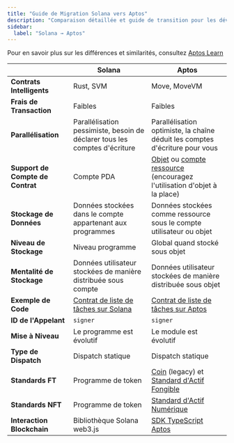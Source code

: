 ```yaml
---
title: "Guide de Migration Solana vers Aptos"
description: "Comparaison détaillée et guide de transition pour les développeurs Solana passant au développement blockchain Aptos"
sidebar:
  label: "Solana → Aptos"
---
```


Pour en savoir plus sur les différences et similarités, consultez [Aptos Learn](https://learn.aptoslabs.com/en/tutorials/solana-to-aptos-guide/cheat-sheet?workshop=solana-to-aptos)

|                            | Solana                                                                                                             | Aptos                                                                 |
|----------------------------|--------------------------------------------------------------------------------------------------------------------|-----------------------------------------------------------------------|
| **Contrats Intelligents**  | Rust, SVM                                                                                                          | Move, MoveVM                                                          |
| **Frais de Transaction**   | Faibles                                                                                                            | Faibles                                                               |
| **Parallélisation**        | Parallélisation pessimiste, besoin de déclarer tous les comptes d'écriture                                         | Parallélisation optimiste, la chaîne déduit les comptes d'écriture pour vous |
| **Support de Compte de Contrat** | Compte PDA                                                                                                         | [Objet](/build/smart-contracts/objects) ou [compte ressource](/build/smart-contracts/resource-accounts) (encouragez l'utilisation d'objet à la place) |
| **Stockage de Données**    | Données stockées dans le compte appartenant aux programmes                                                        | Données stockées comme ressource sous le compte utilisateur ou objet |
| **Niveau de Stockage**     | Niveau programme                                                                                                   | Global quand stocké sous objet                                        |
| **Mentalité de Stockage**  | Données utilisateur stockées de manière distribuée sous compte                                                     | Données utilisateur stockées de manière distribuée sous objet         |
| **Exemple de Code**        | [Contrat de liste de tâches sur Solana](https://github.com/aptos-labs/move-by-examples/tree/main/advanced-todo-list/solana) | [Contrat de liste de tâches sur Aptos](https://github.com/aptos-labs/move-by-examples/tree/main/advanced-todo-list/aptos) |
| **ID de l'Appelant**       | `signer`                                                                                                           | `signer`                                                              |
| **Mise à Niveau**          | Le programme est évolutif                                                                                          | Le module est évolutif                                                |
| **Type de Dispatch**       | Dispatch statique                                                                                                  | Dispatch statique                                                     |
| **Standards FT**           | Programme de token                                                                                                 | [Coin](/build/smart-contracts/aptos-coin) (legacy) et [Standard d'Actif Fongible](/build/smart-contracts/fungible-asset) |
| **Standards NFT**          | Programme de token                                                                                                 | [Standard d'Actif Numérique](/build/smart-contracts/digital-asset)    |
| **Interaction Blockchain** | Bibliothèque Solana web3.js                                                                                        | [SDK TypeScript Aptos](/build/sdks/ts-sdk)                            |
